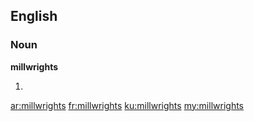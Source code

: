 ==English==

===Noun===
'''millwrights'''

# {{plural of|[[millwright]]}}

[[ar:millwrights]]
[[fr:millwrights]]
[[ku:millwrights]]
[[my:millwrights]]